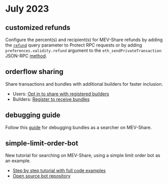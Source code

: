 # July 2023

## customized refunds

Configure the percent(s) and recipient(s) for MEV-Share refunds by adding the [`refund`](/flashbots-protect/mev-share#refunds) query parameter to Protect RPC requests
or by adding `preferences.validity.refund` argument to the `eth_sendPrivateTransaction` JSON-RPC [method](/flashbots-auction/searchers/advanced/rpc-endpoint#eth_sendprivatetransaction).

## orderflow sharing

Share transactions and bundles with additional builders for faster inclusion.

- Users: [Opt in to share with registered builders](/flashbots-protect/mev-share#builders)
- Builders: [Register to receive bundles](https://github.com/flashbots/dowg#builders)

## debugging guide

Follow this [guide](/flashbots-mev-share/searchers/debugging) for debugging bundles as a searcher on MEV-Share.

## simple-limit-order-bot

New tutorial for searching on MEV-Share, using a simple limit order bot as an example.

- [Step by step tutorial with full code examples](/flashbots-mev-share/searchers/tutorials/limit-order/introduction)
- [Open source bot repository](https://github.com/flashbots/simple-limit-order-bot)
